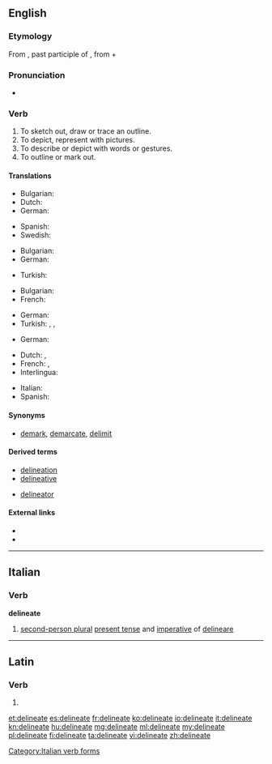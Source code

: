 ==English==

===Etymology===
From {{etyl|la|en}} {{term|delineatus||lang=la}}, past participle of {{term/t|la|dēlīneo||to sketch out, to delineate}}, from {{term|de-||lang=la}} + {{term/t|la|līnea||line}}

===Pronunciation===
* {{a|UK}} {{IPA|/dɪˈlɪniːeɪt/}}

===Verb===
{{en-verb|delineat|es}}

# To sketch out, draw or trace an outline.
# To depict, represent with pictures.
# To describe or depict with words or gestures.
# To outline or mark out.

====Translations====
{{trans-top|To sketch out, draw or trace an outline}}
* Bulgarian: {{t+|bg|очертавам}}
* Dutch: {{t+|nl|afbakenen}}
* German: {{t+|de|umreißen}}
{{trans-mid}}
* Spanish: {{t+|es|delinear}}
* Swedish: {{t+|sv|skissera}}
{{trans-bottom}}

{{trans-top|To depict, represent with pictures}}
* Bulgarian: {{t+|bg|скицирам}}
* German: {{t+|de|skizzieren}}
{{trans-mid}}
* Turkish: {{t+|tr|resmetmek}}
{{trans-bottom}}

{{trans-top|To describe or depict with words or gestures}}
* Bulgarian: {{t+|bg|обрисувам}}
* French: {{t+|fr|décrire}}
{{trans-mid}}
* German: {{t+|de|schildern}}
* Turkish: {{t+|tr|betimlemek}}, {{t+|tr|tasvir etmek}}, {{t+|tr|tarif etmek}}
{{trans-bottom}}

{{trans-top|To outline or mark out}}
* German: {{t+|de|abgrenzen}}
{{trans-mid}}
{{trans-bottom}}
{{checktrans-top|}}
* Dutch: {{t|nl|aflijnen}}, {{t|nl|uittekenen}}
* French: {{t+|fr|délimiter}}, 
* Interlingua: {{t|ia|delinear}}
{{trans-mid}}
* Italian: {{t+|it|delineare}}
* Spanish: {{t+|es|delinear}}
{{trans-bottom}}

====Synonyms====
* {{sense|to mark the limits or boundaries}} [[demark]], [[demarcate]], [[delimit]]

====Derived terms====
{{rel-top|terms derived from delineate}}
* [[delineation]]
* [[delineative]]
{{rel-mid}}
* [[delineator]]
{{rel-bottom}}

====External links====
* {{R:Webster 1913}}
* {{R:Century 1911}}

----

==Italian==

===Verb===
'''delineate'''

# [[second-person plural]] [[present tense]] and [[imperative]] of [[delineare]]

[[Category:Italian verb forms]]

----

==Latin==

===Verb===
{{la-verb-form|dēlīneāte}}

# {{conjugation of|dēlīneō||1|p|pres|act|imp|lang=la}}

[[et:delineate]]
[[es:delineate]]
[[fr:delineate]]
[[ko:delineate]]
[[io:delineate]]
[[it:delineate]]
[[kn:delineate]]
[[hu:delineate]]
[[mg:delineate]]
[[ml:delineate]]
[[my:delineate]]
[[pl:delineate]]
[[fi:delineate]]
[[ta:delineate]]
[[vi:delineate]]
[[zh:delineate]]